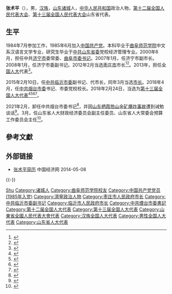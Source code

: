 '''张术平'''（{{bd|1964年|1月||catIdx=Zhang张}}），男，[[汉族|汉族]]，[[山东|山东]][[诸城|诸城]]人，[[中华人民共和国|中华人民共和国]]政治人物，[[第十二届全国人民代表大会|第十二届全国人民代表大会]]、[[第十三届全国人民代表大会|第十三届全国人民代表大会]]山东省代表。

== 生平 ==
1984年7月参加工作，1985年6月加入[[中国共产党|中国共产党]]。本科毕业于[[曲阜师范大学|曲阜师范学院]]中文系汉语言文学专业，研究生毕业于[[中共山东省委|中共山东省委]]党校经济管理专业。2000年6月，担任中共[[济宁市|济宁市]]委常委、[[曲阜|曲阜]][[市委书记|市委书记]]。2007年1月，任济宁市副市长。2008年1月，任济宁市委副书记。2012年2月当选[[枣庄市|枣庄市]]市长<ref>{{cite web|accessdate=2014-06-08|url=http://district.ce.cn/newarea/sddy/201202/13/t20120213_23067939_1.shtml|title=陈伟当选枣庄市人大主任 张术平当选市长|publisher=中国经济网|archive-date=2019-01-01|archive-url=https://web.archive.org/web/20190101193929/http://district.ce.cn/newarea/sddy/201202/13/t20120213_23067939_1.shtml|dead-url=no}}</ref><ref>{{cite web|accessdate=2014-07-16|url=http://district.ce.cn/newarea/roll/201403/06/t20140306_2431198.shtml|title=枣庄市政府工作报告 (2014年2月19日 张术平)|publisher=中国经济网|archive-date=2019-08-23|archive-url=https://web.archive.org/web/20190823021130/http://district.ce.cn/newarea/roll/201403/06/t20140306_2431198.shtml|dead-url=no}}</ref>。2013年，担任[[全国人大|全国人大]]代表<ref>{{cite news|title=全国人大代表信息-张术平|url=http://210.82.31.1:8084/delegate/viewDelegate.action?dbid=121279|accessdate=2013-04-05|newspaper=全国人大网|archive-url=https://web.archive.org/web/20140724231439/http://www.npc.gov.cn/delegate/viewDelegate.action?dbid=121279|archive-date=2014-07-24|dead-url=yes}}</ref>。

2015年2月10日，任[[中共临沂市委|中共临沂市委]]副书记、代市长，同年3月当选[[临沂行政首长列表|市长]]。2018年4月，任[[中共烟台市委|中共烟台市委]]书记、市委党校校长。2018年2月24日，当选为[[第十三届全国人大代表|第十三届全国人大代表]]<ref>{{Cite web|title=（受权发布）中华人民共和国第十三届全国人民代表大会代表名单|url=http://www.chinanews.com/gn/2018/02-25/8453959.shtml|accessdate=2021-02-19|work=[[中国新闻网|中国新闻网]]|archive-date=2018-02-27|archive-url=https://web.archive.org/web/20180227031724/http://www.chinanews.com/gn/2018/02-25/8453959.shtml|dead-url=no}}</ref><ref>{{cite web | title=中华人民共和国第十三届全国人民代表大会代表名单 | website=[[光明网_(中国)|光明网]] | date=2018-02-25 | url=https://news.gmw.cn/2018-02/25/content_27792557.htm | language=zh | access-date=2021-02-19 | archive-date=2021-10-19 | archive-url=https://web.archive.org/web/20211019124618/https://news.gmw.cn/2018-02/25/content_27792557.htm }}</ref><ref>{{cite web | title=第十三届全国人民代表大会代表名单（2980名） | website=[[澎湃新闻|澎湃新闻]] | url=https://www.thepaper.cn/newsDetail_forward_2008905 | language=zh | access-date=2021-02-19 | archive-date=2018-03-23 | archive-url=https://web.archive.org/web/20180323190049/https://www.thepaper.cn/newsDetail_forward_2008905 | dead-url=no }}</ref><ref>{{cite web | title=中华人民共和国第十三届全国人民代表大会代表名单 | website=[[中国网|中国网]] | date=2018-02-25 | url=http://news.china.com.cn/2018-02/25/content_50599587.htm | language=zh | access-date=2021-02-19 | archive-date=2021-02-21 | archive-url=https://web.archive.org/web/20210221201146/http://news.china.com.cn/2018-02/25/content_50599587.htm | dead-url=no }}</ref>。

2021年2月，卸任中共烟台市委书记<ref>{{Cite web|title=山东省副省长傅明先兼任烟台市委书记 张术平另有任用|url=http://district.ce.cn/newarea/sddy/202102/23/t20210223_36331884.shtml|work=中国经济网|accessdate=2021-02-26|archive-date=2021-12-05|archive-url=https://web.archive.org/web/20211205073614/http://district.ce.cn/newarea/sddy/202102/23/t20210223_36331884.shtml}}</ref>，并因[[2021年山东栖霞笏山金矿爆炸事故|山东栖霞笏山金矿爆炸事故]]遭到诫勉谈话<ref>{{Cite web|title=山东批复栖霞金矿事故调查报告：建议给予烟台市委书记等28人党纪政务处分及组织处理|url=https://china.huanqiu.com/article/425bUhc1fW0|work=环球网|accessdate=2021-02-26}}</ref>。3月，任山东省人大财政经济委员会副主任委员、山东省人大常委会预算工作委员会主任<ref>{{Cite web|title=张术平任山东省人大财经委副主任委员、省人大常委会预工委主任|url=http://district.ce.cn/newarea/sddy/202103/24/t20210324_36406088.shtml|work=中国经济网|accessdate=2021-03-25|archive-date=2021-07-23|archive-url=https://web.archive.org/web/20210723120919/http://district.ce.cn/newarea/sddy/202103/24/t20210324_36406088.shtml}}</ref>。

== 參考文獻 ==
{{reflist}}

== 外部链接 ==
* [http://district.ce.cn/newarea/sddy/201202/07/t20120207_23050030_1.shtml 张术平简历]{{Wayback|url=http://district.ce.cn/newarea/sddy/201202/07/t20120207_23050030_1.shtml |date=20190815223634 }} 中国经济网 2014-05-08

{{-}}
{{start box}}
{{s-ppo|cpc}}
{{s-before|[[王浩_(1963年)|王浩]]}}
{{s-title|[[中国共产党烟台市委员会|中国共产党烟台市委员会]]书记|2018年4月－2021年2月}}
{{s-after|[[傅明先|傅明先]]}}
{{s-gov|prc}}
{{s-before|[[陈先运|陈先运]]}}
{{s-title|[[临沂市人民政府|临沂市人民政府]][[临沂行政首长列表|市长]]|2015年2月－2018年4月}}
{{s-after|[[孟庆斌|孟庆斌]]}}
{{s-before|[[陈伟_(1966年)|陈伟]]}}
{{s-title|[[枣庄市人民政府|枣庄市人民政府]]市长|2011年12月－2015年2月}}
{{s-after|[[李峰_(1961年)|李峰]]}}
{{end box}}

{{Authority control}}
{{DEFAULTSORT:Zhang张}}
[[Category:张姓|Shu]]
[[Category:诸城人|Category:诸城人]]
[[Category:曲阜师范学院校友|Category:曲阜师范学院校友]]
[[Category:中国共产党党员_(1985年入党)|Category:中国共产党党员 (1985年入党)]]
[[Category:濟寧政治人物|Category:濟寧政治人物]]
[[Category:枣庄市人民政府市长|Category:枣庄市人民政府市长]]
[[Category:中共临沂市委副书记|Category:中共临沂市委副书记]]
[[Category:临沂市人民政府市长|Category:临沂市人民政府市长]]
[[Category:中共煙台市委書記|Category:中共煙台市委書記]]
[[Category:第十二届全国人大代表|Category:第十二届全国人大代表]]
[[Category:第十三届全国人大代表|Category:第十三届全国人大代表]]
[[Category:山東省全國人民代表大會代表|Category:山東省全國人民代表大會代表]]
[[Category:汉族全国人大代表|Category:汉族全国人大代表]]
[[Category:男性全国人大代表|Category:男性全国人大代表]]
[[Category:山东省人大代表|Category:山东省人大代表]]